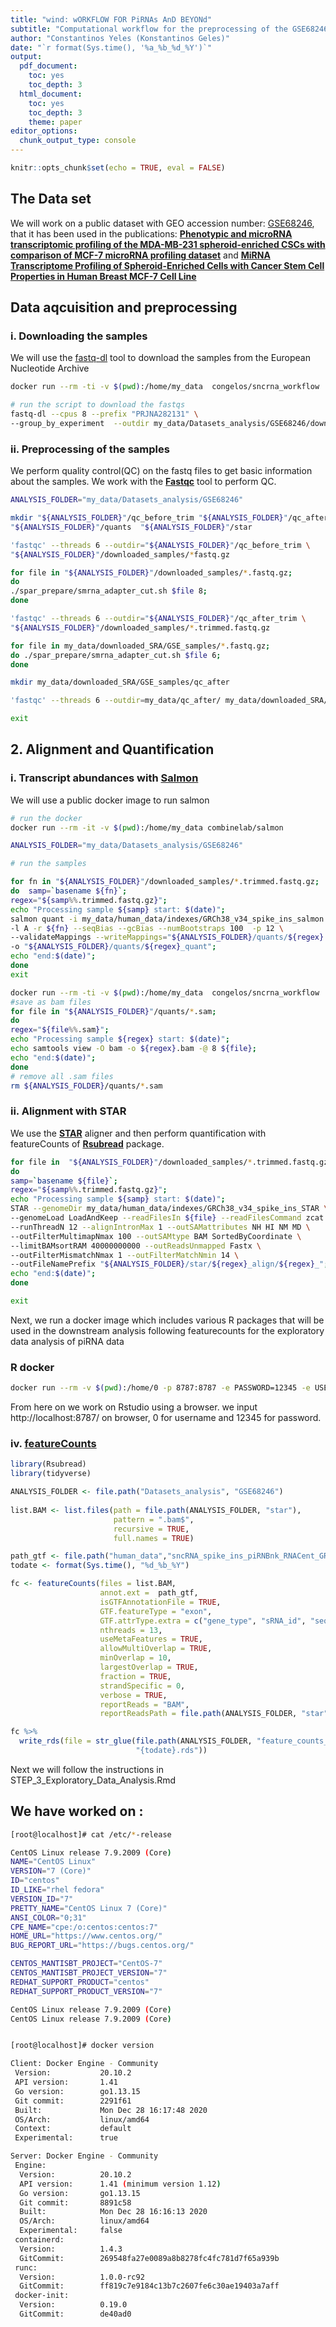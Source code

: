 ```yaml
---
title: "wind: wORKFLOW FOR PiRNAs AnD BEYONd"
subtitle: "Computational workflow for the preprocessing of the GSE68246 dataset regarding Human Breast MCF-7 Cell Line with Cancer Stem Cell Properties"
author: "Constantinos Yeles (Konstantinos Geles)"
date: "`r format(Sys.time(), '%a_%b_%d_%Y')`"
output:
  pdf_document:
    toc: yes
    toc_depth: 3
  html_document:
    toc: yes
    toc_depth: 3
    theme: paper 
editor_options:
  chunk_output_type: console
---
```


```r
knitr::opts_chunk$set(echo = TRUE, eval = FALSE)
```
## The Data set

We will work on a public dataset with GEO accession number: [GSE68246](https://www.ncbi.nlm.nih.gov/geo/query/acc.cgi?acc=GSE68246),
that it has been used in the publications: __[Phenotypic and microRNA transcriptomic profiling of the MDA-MB-231 spheroid-enriched CSCs with comparison of MCF-7 microRNA profiling dataset](https://pubmed.ncbi.nlm.nih.gov/28717596/)__ and __[MiRNA Transcriptome Profiling of Spheroid-Enriched Cells with Cancer Stem Cell Properties in Human Breast MCF-7 Cell Line](https://pubmed.ncbi.nlm.nih.gov/27019627/)__

## Data aqcuisition and preprocessing  

### i. Downloading the samples

We will use the [fastq-dl](https://github.com/rpetit3/fastq-dl) tool to download
the samples from the European Nucleotide Archive

```bash
docker run --rm -ti -v $(pwd):/home/my_data  congelos/sncrna_workflow

# run the script to download the fastqs
fastq-dl --cpus 8 --prefix "PRJNA282131" \
--group_by_experiment  --outdir my_data/Datasets_analysis/GSE68246/downloaded_samples PRJNA282131 ENA 

```

### ii. Preprocessing of the samples
We perform quality control(QC) on the fastq files to get basic information about the samples.
We work with the __[Fastqc](https://www.bioinformatics.babraham.ac.uk/projects/fastqc/)__ tool to perform QC.

```bash
ANALYSIS_FOLDER="my_data/Datasets_analysis/GSE68246"

mkdir "${ANALYSIS_FOLDER}"/qc_before_trim "${ANALYSIS_FOLDER}"/qc_after_trim \
"${ANALYSIS_FOLDER}"/quants  "${ANALYSIS_FOLDER}"/star

'fastqc' --threads 6 --outdir="${ANALYSIS_FOLDER}"/qc_before_trim \
"${ANALYSIS_FOLDER}"/downloaded_samples/*fastq.gz 

for file in "${ANALYSIS_FOLDER}"/downloaded_samples/*.fastq.gz;  
do 
./spar_prepare/smrna_adapter_cut.sh $file 8; 
done

'fastqc' --threads 6 --outdir="${ANALYSIS_FOLDER}"/qc_after_trim \
"${ANALYSIS_FOLDER}"/downloaded_samples/*.trimmed.fastq.gz

for file in my_data/downloaded_SRA/GSE_samples/*.fastq.gz; 
do ./spar_prepare/smrna_adapter_cut.sh $file 6; 
done

mkdir my_data/downloaded_SRA/GSE_samples/qc_after

'fastqc' --threads 6 --outdir=my_data/qc_after/ my_data/downloaded_SRA/GSE_samples/*.trimmed.fastq.gz

exit
```
## 2. Alignment and Quantification
### i. Transcript abundances with __[Salmon](https://github.com/COMBINE-lab/salmon)__

We will use a public docker image to run salmon

```bash
# run the docker
docker run --rm -it -v $(pwd):/home/my_data combinelab/salmon

ANALYSIS_FOLDER="my_data/Datasets_analysis/GSE68246"

# run the samples

for fn in "${ANALYSIS_FOLDER}"/downloaded_samples/*.trimmed.fastq.gz;   
do  samp=`basename ${fn}`;   
regex="${samp%%.trimmed.fastq.gz}";   
echo "Processing sample ${samp} start: $(date)";   
salmon quant -i my_data/human_data/indexes/GRCh38_v34_spike_ins_salmon  \
-l A -r ${fn} --seqBias --gcBias --numBootstraps 100  -p 12 \
--validateMappings --writeMappings="${ANALYSIS_FOLDER}/quants/${regex}.sam" \
-o "${ANALYSIS_FOLDER}/quants/${regex}_quant"; 
echo "end:$(date)";
done
exit

docker run --rm -ti -v $(pwd):/home/my_data  congelos/sncrna_workflow
#save as bam files
for file in "${ANALYSIS_FOLDER}"/quants/*.sam;
do 
regex="${file%%.sam}";
echo "Processing sample ${regex} start: $(date)"; 
echo samtools view -O bam -o ${regex}.bam -@ 8 ${file};
echo "end:$(date)";
done
# remove all .sam files
rm ${ANALYSIS_FOLDER}/quants/*.sam
```
### ii. Alignment with STAR
We use the __[STAR](https://github.com/alexdobin/STAR)__ aligner and then
perform quantification with featureCounts of __[Rsubread](https://www.bioconductor.org/packages/release/bioc/html/Rsubread.html)__ package.

```bash
for file in  "${ANALYSIS_FOLDER}"/downloaded_samples/*.trimmed.fastq.gz; 
do 
samp=`basename ${file}`; 
regex="${samp%%.trimmed.fastq.gz}"; 
echo "Processing sample ${samp} start: $(date)"; 
STAR --genomeDir my_data/human_data/indexes/GRCh38_v34_spike_ins_STAR \
--genomeLoad LoadAndKeep --readFilesIn ${file} --readFilesCommand zcat \
--runThreadN 12 --alignIntronMax 1 --outSAMattributes NH HI NM MD \
--outFilterMultimapNmax 100 --outSAMtype BAM SortedByCoordinate \
--limitBAMsortRAM 40000000000 --outReadsUnmapped Fastx \
--outFilterMismatchNmax 1 --outFilterMatchNmin 14 \
--outFileNamePrefix "${ANALYSIS_FOLDER}/star/${regex}_align/${regex}_";  
echo "end:$(date)";
done

exit
```
Next, we run a docker image which includes various R packages that
will be used in the downstream analysis following featurecounts
for the exploratory data analysis of piRNA data

### R docker
```bash
docker run --rm -v $(pwd):/home/0 -p 8787:8787 -e PASSWORD=12345 -e USER=$UID congelos/rocker_tidyverse_plus_de_pckages
```

From here on we work on Rstudio using a browser. 
we input http://localhost:8787/ on browser, 0 for username and 12345 for password.

### iv. __[featureCounts](http://subread.sourceforge.net/)__
```r
library(Rsubread)
library(tidyverse)

ANALYSIS_FOLDER <- file.path("Datasets_analysis", "GSE68246")
  
list.BAM <- list.files(path = file.path(ANALYSIS_FOLDER, "star"), 
                       pattern = ".bam$", 
                       recursive = TRUE, 
                       full.names = TRUE)

path_gtf <- file.path("human_data","sncRNA_spike_ins_piRNBnk_RNACent_GRCh38_v34.gtf")
todate <- format(Sys.time(), "%d_%b_%Y")

fc <- featureCounts(files = list.BAM,
                    annot.ext =  path_gtf,
                    isGTFAnnotationFile = TRUE,
                    GTF.featureType = "exon",
                    GTF.attrType.extra = c("gene_type", "sRNA_id", "seq_RNA"),
                    nthreads = 13,
                    useMetaFeatures = TRUE,
                    allowMultiOverlap = TRUE,
                    minOverlap = 10,
                    largestOverlap = TRUE,
                    fraction = TRUE,
                    strandSpecific = 0,
                    verbose = TRUE,
                    reportReads = "BAM",
                    reportReadsPath = file.path(ANALYSIS_FOLDER, "star")) 

fc %>% 
  write_rds(file = str_glue(file.path(ANALYSIS_FOLDER, "feature_counts_"), 
                            "{todate}.rds"))
```

Next we will follow the instructions in STEP_3_Exploratory_Data_Analysis.Rmd 

## We have worked on : 
```bash
[root@localhost]# cat /etc/*-release

CentOS Linux release 7.9.2009 (Core)
NAME="CentOS Linux"
VERSION="7 (Core)"
ID="centos"
ID_LIKE="rhel fedora"
VERSION_ID="7"
PRETTY_NAME="CentOS Linux 7 (Core)"
ANSI_COLOR="0;31"
CPE_NAME="cpe:/o:centos:centos:7"
HOME_URL="https://www.centos.org/"
BUG_REPORT_URL="https://bugs.centos.org/"

CENTOS_MANTISBT_PROJECT="CentOS-7"
CENTOS_MANTISBT_PROJECT_VERSION="7"
REDHAT_SUPPORT_PRODUCT="centos"
REDHAT_SUPPORT_PRODUCT_VERSION="7"

CentOS Linux release 7.9.2009 (Core)
CentOS Linux release 7.9.2009 (Core)


[root@localhost]# docker version

Client: Docker Engine - Community
 Version:           20.10.2
 API version:       1.41
 Go version:        go1.13.15
 Git commit:        2291f61
 Built:             Mon Dec 28 16:17:48 2020
 OS/Arch:           linux/amd64
 Context:           default
 Experimental:      true

Server: Docker Engine - Community
 Engine:
  Version:          20.10.2
  API version:      1.41 (minimum version 1.12)
  Go version:       go1.13.15
  Git commit:       8891c58
  Built:            Mon Dec 28 16:16:13 2020
  OS/Arch:          linux/amd64
  Experimental:     false
 containerd:
  Version:          1.4.3
  GitCommit:        269548fa27e0089a8b8278fc4fc781d7f65a939b
 runc:
  Version:          1.0.0-rc92
  GitCommit:        ff819c7e9184c13b7c2607fe6c30ae19403a7aff
 docker-init:
  Version:          0.19.0
  GitCommit:        de40ad0
```